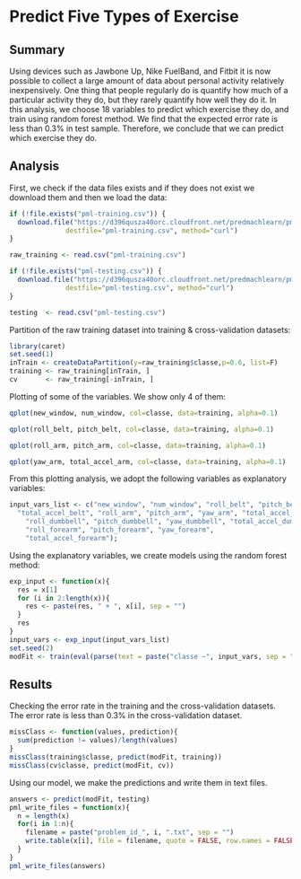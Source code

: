 Predict Five Types of Exercise
========================================================

## Summary
Using devices such as Jawbone Up, Nike FuelBand, and Fitbit it is now possible to collect a large amount of data
about personal activity relatively inexpensively. One thing that people regularly do is quantify how much of a
particular activity they do, but they rarely quantify how well they do it. 
In this analysis, we choose 18 variables to predict which exercise they do, and train using random forest method.
We find that the expected error rate is less than 0.3% in test sample. Therefore, we conclude that we can predict which exercise they do.

## Analysis

First, we check if the data files exists and if they does not exist we download them and then we load the data:
```r
if (!file.exists("pml-training.csv")) {
  download.file("https://d396qusza40orc.cloudfront.net/predmachlearn/pml-training.csv", 
              destfile="pml-training.csv", method="curl")
}

raw_training <- read.csv("pml-training.csv")

if (!file.exists("pml-testing.csv")) {
  download.file("https://d396qusza40orc.cloudfront.net/predmachlearn/pml-testing.csv", 
              destfile="pml-testing.csv", method="curl")
}

testing  <- read.csv("pml-testing.csv")
```

Partition of the raw training dataset into training & cross-validation datasets:
```r
library(caret)
set.seed(1)
inTrain <- createDataPartition(y=raw_training$classe,p=0.6, list=F)
training <- raw_training[inTrain, ]
cv       <- raw_training[-inTrain, ]
```

Plotting of some of the variables. We show only 4 of them:
```r
qplot(new_window, num_window, col=classe, data=training, alpha=0.1)

qplot(roll_belt, pitch_belt, col=classe, data=training, alpha=0.1)

qplot(roll_arm, pitch_arm, col=classe, data=training, alpha=0.1)

qplot(yaw_arm, total_accel_arm, col=classe, data=training, alpha=0.1)
```

From this plotting analysis, we adopt the following variables as explanatory variables:
```r
input_vars_list <- c("new_window", "num_window", "roll_belt", "pitch_belt", "yaw_belt", 
  "total_accel_belt", "roll_arm", "pitch_arm", "yaw_arm", "total_accel_arm", 
	"roll_dumbbell", "pitch_dumbbell", "yaw_dumbbell", "total_accel_dumbbell",
	"roll_forearm", "pitch_forearm", "yaw_forearm", 
	"total_accel_forearm");
```

Using the explanatory variables, we create models using the random forest method:
```r
exp_input <- function(x){
  res = x[1]
  for (i in 2:length(x)){
    res <- paste(res, " + ", x[i], sep = "")
  }
  res
}
input_vars <- exp_input(input_vars_list)
set.seed(2)
modFit <- train(eval(parse(text = paste("classe ~", input_vars, sep = ""))), data = training, method = "rf")
```

## Results

Checking the error rate in the training and the cross-validation datasets. 
The error rate is less than 0.3% in the cross-validation dataset. 
```r
missClass <- function(values, prediction){
  sum(prediction != values)/length(values)
}
missClass(training$classe, predict(modFit, training))
missClass(cv$classe, predict(modFit, cv))
```

Using our model, we make the predictions and write them in text files.
```r
answers <- predict(modFit, testing)
pml_write_files = function(x){
  n = length(x)
  for(i in 1:n){
    filename = paste("problem_id_", i, ".txt", sep = "")
    write.table(x[i], file = filename, quote = FALSE, row.names = FALSE, col.names = FALSE)
  }
}
pml_write_files(answers)
```



